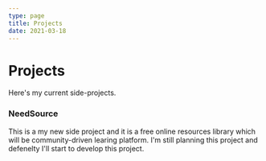 ```yaml
---
type: page
title: Projects
date: 2021-03-18
---
```


# Projects

Here's my current side-projects.

### NeedSource 

This is a my new side project and it is a free online resources library which will be community-driven learing platform. I'm still planning this project and defenelty I'll start to develop this project.